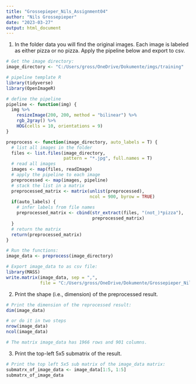 ```yaml
---
title: "Grossepieper_Nils_Assignment04"
author: "Nils Grossepieper"
date: "2023-03-27"
output: html_document
---
```


(1) In the folder data you will find the original images. Each image is labeled as either pizza or no pizza.
Apply the pipeline below and export to csv.

```r

# Get the image directory:
image_directory <- "C:/Users/gross/OneDrive/Dokumente/imgs/training"

# pipeline template R
library(tidyverse)
library(OpenImageR)

# define the pipeline
pipeline <- function(img) {
  img %>%
    resizeImage(200, 200, method = "bilinear") %>%
    rgb_2gray() %>%
    HOG(cells = 10, orientations = 9)
}

preprocess <- function(image_directory, auto_labels = T) {
  # list all images in the folder
  files <- list.files(image_directory,
                      pattern = "*.jpg", full.names = T)
  # read all images
  images <- map(files, readImage)
  # apply the pipeline to each image
  preprocessed <- map(images, pipeline)
  # stack the list in a matrix
  preprocessed_matrix <- matrix(unlist(preprocessed),
                                ncol = 900, byrow = TRUE)
  if(auto_labels) {
    # infer labels from file names
    preprocessed_matrix <- cbind(str_extract(files, "(not_)*pizza"),
                                 preprocessed_matrix)
  }
  # return the matrix
  return(preprocessed_matrix)
}

# Run the functions:
image_data <- preprocess(image_directory)

# Export image_data to as csv file:
library(MASS)
write.matrix(image_data, sep = ",",
             file = "C:/Users/gross/OneDrive/Dokumente/Grossepieper_Nils_Assignment04/pizza_data_R.csv")

```

(2) Print the shape (i.e., dimension) of the preprocessed result.

```r

# Print the dimension of the reprocessed result:
dim(image_data)

# or do it in two steps
nrow(image_data)
ncol(image_data)

# The matrix image_data has 1966 rows and 901 columns.

```

(3) Print the top-left 5x5 submatrix of the result.

```r

# Print the top left 5x5 sub matrix of the image_data matrix:
submatrx_of_image_data <- image_data[1:5, 1:5]
submatrx_of_image_data

```




